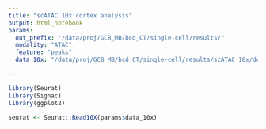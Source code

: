 ```yaml
---
title: "scATAC 10x cortex analysis"
output: html_notebook
params:
  out_prefix: "/data/proj/GCB_MB/bcd_CT/single-cell/results/"
  modality: "ATAC"
  feature: "peaks"
  data_10x: "/data/proj/GCB_MB/bcd_CT/single-cell/results/scATAC_10x/download/"

---
```

```r
library(Seurat)
library(Signac)
library(ggplot2)
```

```r
seurat <- Seurat::Read10X(params$data_10x)
```

